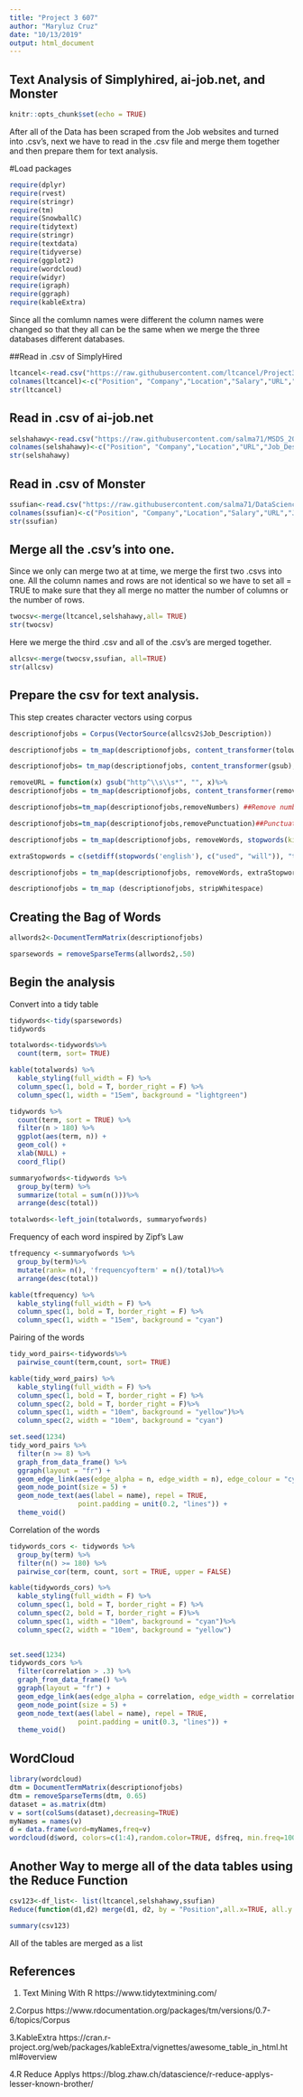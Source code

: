 ---
title: "Project 3 607"
author: "Maryluz Cruz"
date: "10/13/2019"
output: html_document
---

## Text Analysis of Simplyhired, ai-job.net, and Monster

```{r setup, include=FALSE}
knitr::opts_chunk$set(echo = TRUE)
```

After all of the Data has been scraped from the Job websites and turned into .csv's, next we have to read in the .csv file and merge them together and then prepare them for text analysis. 


#Load packages

```{r}
require(dplyr)
require(rvest)
require(stringr)
require(tm)
require(SnowballC)
require(tidytext)
require(stringr)
require(textdata)
require(tidyverse)
require(ggplot2)
require(wordcloud)
require(widyr)
require(igraph)
require(ggraph)
require(kableExtra)
```


Since all the comlumn names were different the column names were changed so that they all can be the same when we merge the three databases different databases. 

##Read in .csv of SimplyHired

```{r}
ltcancel<-read.csv("https://raw.githubusercontent.com/ltcancel/Project3/master/SimplyHiredJobs.csv", stringsAsFactors = FALSE)
colnames(ltcancel)<-c("Position", "Company","Location","Salary","URL","Job_Description")
str(ltcancel)
```

## Read in .csv of ai-job.net

```{r}
selshahawy<-read.csv("https://raw.githubusercontent.com/salma71/MSDS_2019/master/Fall2019/aquisition_management_607/project_3/jobs_detailsInfo.csv", stringsAsFactors = FALSE) 
colnames(selshahawy)<-c("Position", "Company","Location","URL","Job_Description")  
str(selshahawy)
```

## Read in .csv of Monster 

```{r}
ssufian<-read.csv("https://raw.githubusercontent.com/salma71/DataScience_skills/master/monsterjobs.csv", stringsAsFactors = FALSE) 
colnames(ssufian)<-c("Position", "Company","Location","Salary","URL","Job_Description")  
str(ssufian)
```

## Merge all the .csv's into one. 

Since we only can merge two at at time, we merge the first two .csvs into one. 
All the column names and rows are not identical so we have to set all = TRUE to make sure that they all merge no matter the number of columns or the number of rows. 

```{r}
twocsv<-merge(ltcancel,selshahawy,all= TRUE)
str(twocsv)
```

Here we merge the third .csv and all of the .csv's are merged together. 

```{r}
allcsv<-merge(twocsv,ssufian, all=TRUE)
str(allcsv)
```


## Prepare the csv for text analysis.


This step creates character vectors using corpus 

```{r}
descriptionofjobs = Corpus(VectorSource(allcsv2$Job_Description)) 

descriptionofjobs = tm_map(descriptionofjobs, content_transformer(tolower))##changes to lower letters

descriptionofjobs= tm_map(descriptionofjobs, content_transformer(gsub), pattern="\\W",replace=" ")

removeURL = function(x) gsub("http^\\s\\s*", "", x)%>%
descriptionofjobs = tm_map(descriptionofjobs, content_transformer(removeURL))

descriptionofjobs=tm_map(descriptionofjobs,removeNumbers) ##Remove numbers

descriptionofjobs=tm_map(descriptionofjobs,removePunctuation)##Punctuation
```

```{r}
descriptionofjobs = tm_map(descriptionofjobs, removeWords, stopwords(kind = "english"))##Stopwords
```

```{r}
extraStopwords = c(setdiff(stopwords('english'), c("used", "will")), "time", "can", "sex", "role", "new","can", "job", "etc", "one", "looking", "well","use","best","also", "high", "real", "please", "key", "able", "must", "like", "full", "include", "good", "non", "need","plus","day","year", "com", "want", "age","using","sexual", "help","apply", "race", "orientation", "will", "work", "new")

descriptionofjobs = tm_map(descriptionofjobs, removeWords, extraStopwords) ##more stop words or unwanted words
```

```{r}
descriptionofjobs = tm_map (descriptionofjobs, stripWhitespace)
```



## Creating the Bag of Words 


```{r}
allwords2<-DocumentTermMatrix(descriptionofjobs)
```


```{r}
sparsewords = removeSparseTerms(allwords2,.50)
```


## Begin the analysis


Convert into a tidy table 

```{r}
tidywords<-tidy(sparsewords)
tidywords
```


```{r}
totalwords<-tidywords%>%
  count(term, sort= TRUE)

kable(totalwords) %>%
  kable_styling(full_width = F) %>%
  column_spec(1, bold = T, border_right = F) %>%
  column_spec(1, width = "15em", background = "lightgreen")
```


```{r}
tidywords %>%
  count(term, sort = TRUE) %>%
  filter(n > 180) %>%
  ggplot(aes(term, n)) +
  geom_col() +
  xlab(NULL) +
  coord_flip()
```



```{r}
summaryofwords<-tidywords %>% 
  group_by(term) %>%
  summarize(total = sum(n()))%>%
  arrange(desc(total))

totalwords<-left_join(totalwords, summaryofwords)
```


Frequency of each word inspired by Zipf's Law
```{r}
tfrequency <-summaryofwords %>%
  group_by(term)%>%
  mutate(rank= n(), 'frequencyofterm' = n()/total)%>%
  arrange(desc(total))

kable(tfrequency) %>%
  kable_styling(full_width = F) %>%
  column_spec(1, bold = T, border_right = F) %>%
  column_spec(1, width = "15em", background = "cyan")
```


Pairing of the words

```{r}
tidy_word_pairs<-tidywords%>%
  pairwise_count(term,count, sort= TRUE)

kable(tidy_word_pairs) %>%
  kable_styling(full_width = F) %>%
  column_spec(1, bold = T, border_right = F) %>%
  column_spec(2, bold = T, border_right = F)%>%
  column_spec(1, width = "10em", background = "yellow")%>%
  column_spec(2, width = "10em", background = "cyan")

```

```{r}
set.seed(1234)
tidy_word_pairs %>%
  filter(n >= 8) %>%
  graph_from_data_frame() %>%
  ggraph(layout = "fr") +
  geom_edge_link(aes(edge_alpha = n, edge_width = n), edge_colour = "cyan3") +
  geom_node_point(size = 5) +
  geom_node_text(aes(label = name), repel = TRUE, 
                 point.padding = unit(0.2, "lines")) +
  theme_void()
```

Correlation of the words

```{r}
tidywords_cors <- tidywords %>% 
  group_by(term) %>%
  filter(n() >= 180) %>%
  pairwise_cor(term, count, sort = TRUE, upper = FALSE)

kable(tidywords_cors) %>%
  kable_styling(full_width = F) %>%
  column_spec(1, bold = T, border_right = F) %>%
  column_spec(2, bold = T, border_right = F)%>%
  column_spec(1, width = "10em", background = "cyan")%>%
  column_spec(2, width = "10em", background = "yellow")
 
```


```{r}
set.seed(1234)
tidywords_cors %>%
  filter(correlation > .3) %>%
  graph_from_data_frame() %>%
  ggraph(layout = "fr") +
  geom_edge_link(aes(edge_alpha = correlation, edge_width = correlation), edge_colour = "lightblue2") +
  geom_node_point(size = 5) +
  geom_node_text(aes(label = name), repel = TRUE,
                 point.padding = unit(0.3, "lines")) +
  theme_void()
```


## WordCloud

```{r}
library(wordcloud)
dtm = DocumentTermMatrix(descriptionofjobs)
dtm = removeSparseTerms(dtm, 0.65)
dataset = as.matrix(dtm)
v = sort(colSums(dataset),decreasing=TRUE)
myNames = names(v)
d = data.frame(word=myNames,freq=v)
wordcloud(d$word, colors=c(1:4),random.color=TRUE, d$freq, min.freq=100)
```


## Another Way to merge all of the data tables using the Reduce Function


```{r chunk_name, results="hide"}
csv123<-df_list<- list(ltcancel,selshahawy,ssufian)
Reduce(function(d1,d2) merge(d1, d2, by = "Position",all.x=TRUE, all.y = FALSE),df_list)

```

```{r}
summary(csv123)
```
All of the tables are merged as a list 


## References
1. Text Mining With R
https://www.tidytextmining.com/

2.Corpus
https://www.rdocumentation.org/packages/tm/versions/0.7-6/topics/Corpus

3.KableExtra
https://cran.r-project.org/web/packages/kableExtra/vignettes/awesome_table_in_html.html#overview

4.R Reduce Applys
https://blog.zhaw.ch/datascience/r-reduce-applys-lesser-known-brother/
